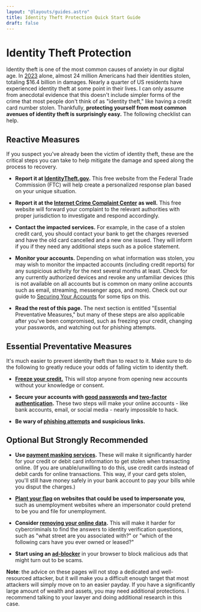 ```yaml
---
layout: "@layouts/guides.astro"
title: Identity Theft Protection Quick Start Guide
draft: false
---
```



# Identity Theft Protection

Identity theft is one of the most common causes of anxiety in our digital age. In [2023](https://www.businessinsider.com/personal-finance/doj-identity-theft-victims-report-2023-10) alone, almost 24 million Americans had their identities stolen, totaling $16.4 billion in damages. Nearly a quarter of US residents have experienced identity theft at some point in their lives. I can only assume from anecdotal evidence that this doesn't include simpler forms of the crime that most people don't think of as "identity theft," like having a credit card number stolen. Thankfully, **protecting yourself from most common avenues of identity theft is surprisingly easy.** The following checklist can help.

## Reactive Measures

If you suspect you've already been the victim of identity theft, these are the critical steps you can take to help mitigate the damage and speed along the process to recovery.

- **Report it at [IdentityTheft.gov](https://www.identitytheft.gov/).** This free website from the Federal Trade Commission (FTC) will help create a personalized response plan based on your unique situation.

- **Report it at the [Internet Crime Complaint Center](https://www.ic3.gov/) as well.** This free website will forward your complaint to the relevant authorities with proper jurisdiction to investigate and respond accordingly.

- **Contact the impacted services.** For example, in the case of a stolen credit card, you should contact your bank to get the charges reversed and have the old card cancelled and a new one issued. They will inform if you if they need any additional steps such as a police statement.

- **Monitor your accounts.** Depending on what information was stolen, you may wish to monitor the impacted accounts (including credit reports) for any suspicious activity for the next several months at least. Check for any currently authorized devices and revoke any unfamiliar devices (this is not available on all accounts but is common on many online accounts such as email, streaming, messenger apps, and more). Check out our guide to [Securing Your Accounts](/guides/most-important/auditing/#securing-your-accounts) for some tips on this.

- **Read the rest of this page.** The next section is entitled "Essential Preventative Measures," but many of these steps are also applicable after you've been compromised, such as freezing your credit, changing your passwords, and watching out for phishing attempts.

## Essential Preventative Measures

It's much easier to prevent identity theft than to react to it. Make sure to do the following to greatly reduce your odds of falling victim to identity theft.

- **[Freeze your credit.](/guides/most-important/credit/#how-do-i-freeze-my-credit)** This will stop anyone from opening new accounts without your knowledge or consent.

- **Secure your accounts with [good passwords](/guides/most-important/passwords/) and [two-factor authentication](/guides/most-important/mfa/).** These two steps will make your online accounts - like bank accounts, email, or social media - nearly impossible to hack.

- **Be wary of [phishing attempts](/guides/less-important/misc/#phishing--clicking-links) and suspicious links.**

## Optional But Strongly Recommended

- **Use [payment masking services](/guides/moderately-important/payments/#cash).** These will make it significantly harder for your credit or debit card information to get stolen when transacting online. (If you are unable/unwilling to do this, use credit cards instead of debit cards for online transactions. This way, if your card gets stolen, you'll still have money safely in your bank account to pay your bills while you disput the charges.)

- **[Plant your flag](/guides/less-important/misc/#account-hygiene) on websites that could be used to impersonate you**, such as unemployment websites where an impersonator could pretend to be you and file for unemployment.

- **Consider [removing your online data](/guides/moderately-important/people-search/#removing-the-data).** This will make it harder for cybercriminals to find the answers to identity verification questions, such as "what street are you associated with?" or "which of the following cars have you ever owned or leased?"

- **Start using an [ad-blocker](/guides/most-important/browser/#extensions)** in your browser to block malicious ads that might turn out to be scams.

**Note**: the advice on these pages will not stop a dedicated and well-resourced attacker, but it will make you a difficult enough target that most attackers will simply move on to an easier payday. If you have a significantly large amount of wealth and assets, you may need additional protections. I recommend talking to your lawyer and doing additional research in this case.
